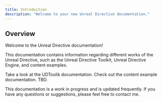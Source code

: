 ```yaml
---
title: Introduction
description: "Welcome to your new Unreal Directive documentation."
---
```


## Overview

Welcome to the Unreal Directive documentation!

This documentation contains information regarding different works of the Unreal Directive, such as the Unreal Directive Toolkit, Unreal Directive Engine, and content examples.

<CardGroup cols={2}>
  <Card title="Toolkit" icon="pen-to-square" href="/toolkit/overview">
    Take a look at the UDToolik documentation.
  </Card>
  <Card title="Content Examples" icon="image" href="/content-examples/overview">
    Check out the content example documentation. TBD.
  </Card>
</CardGroup>

This documentation is a work in progress and is updated frequently. If you have any questions or suggestions, please feel free to contact me.
